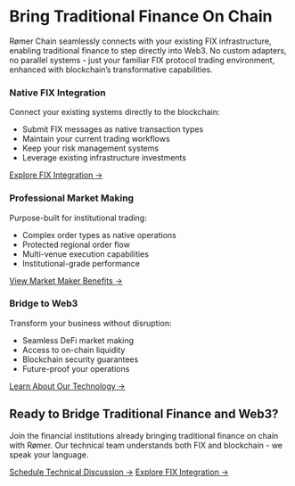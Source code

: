 # Bring Traditional Finance On Chain

Rømer Chain seamlessly connects with your existing FIX infrastructure, enabling traditional finance to step directly into Web3. No custom adapters, no parallel systems - just your familiar FIX protocol trading environment, enhanced with blockchain's transformative capabilities.

<div class="feature-grid">
<div class="feature-card feature-card">
### Native FIX Integration
Connect your existing systems directly to the blockchain:

- Submit FIX messages as native transaction types
- Maintain your current trading workflows
- Keep your risk management systems
- Leverage existing infrastructure investments

[Explore FIX Integration →](./technical/fix.qmd){.card-cta-button}
</div>

<div class="feature-card feature-card">
### Professional Market Making
Purpose-built for institutional trading:

- Complex order types as native operations
- Protected regional order flow
- Multi-venue execution capabilities
- Institutional-grade performance

[View Market Maker Benefits →](./market-makers/index.qmd){.card-cta-button}
</div>

<div class="feature-card feature-card">
### Bridge to Web3
Transform your business without disruption:

- Seamless DeFi market making
- Access to on-chain liquidity
- Blockchain security guarantees
- Future-proof your operations

[Learn About Our Technology →](./technical/index.qmd){.card-cta-button}
</div>
</div>

## Ready to Bridge Traditional Finance and Web3?

Join the financial institutions already bringing traditional finance on chain with Rømer. Our technical team understands both FIX and blockchain - we speak your language.

[Schedule Technical Discussion →](./market-makers/index.qmd){.cta-button}
[Explore FIX Integration →](./technical/fix.qmd){.cta-button}
